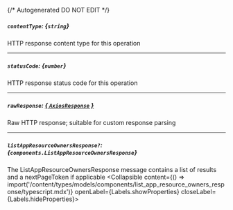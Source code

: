 {/* Autogenerated DO NOT EDIT  */}

##### `contentType`: *{`string`}*
HTTP response content type for this operation

---
##### `statusCode`: *{`number`}*
HTTP response status code for this operation

---
##### `rawResponse`: [*{ `AxiosResponse` }*](https://axios-http.com/docs/res_schema)
Raw HTTP response; suitable for custom response parsing

---
##### `listAppResourceOwnersResponse?`: *{`components.ListAppResourceOwnersResponse`}*
The ListAppResourceOwnersResponse message contains a list of results and a nextPageToken if applicable
<Collapsible content={() => import('/content/types/models/components/list_app_resource_owners_response/typescript.mdx')} openLabel={Labels.showProperties} closeLabel={Labels.hideProperties}>
</Collapsible>


